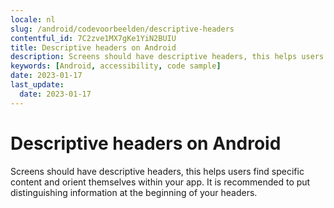 ```yaml
---
locale: nl
slug: /android/codevoorbeelden/descriptive-headers
contentful_id: 7C2zve1MX7gKe1YiN2BUIU
title: Descriptive headers on Android
description: Screens should have descriptive headers, this helps users find specific content and orient themselves within your app.
keywords: [Android, accessibility, code sample]
date: 2023-01-17
last_update:
  date: 2023-01-17
---
```


# Descriptive headers on Android

Screens should have descriptive headers, this helps users find specific content and orient themselves within your app. It is recommended to put distinguishing information at the beginning of your headers.

<CodeSample id="screen-headers" platform="android" locale="nl"/>
